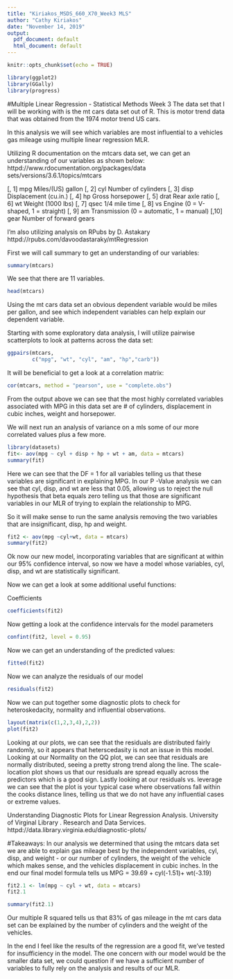 ---
title: "Kiriakos_MSDS_660_X70_Week3 MLS"
author: "Cathy Kiriakos"
date: "November 14, 2019"
output:
  pdf_document: default
  html_document: default
---

```{r setup, include=FALSE}
knitr::opts_chunk$set(echo = TRUE)
```

```{r, eval=FALSE}
library(ggplot2)
library(GGally)
library(progress)
```
#Multiple Linear Regression - Statistical Methods Week 3
The data set that I will be working with is the mt cars data set out of R. This is motor trend data that was obtained from the 1974 motor trend US cars.

In this analysis we will see which variables are most influential to a vehicles gas mileage using multiple linear regression MLR.

Utilizing R documentation on the mtcars data set, we can get an understanding of our variables as shown below:  
httpd://www.rdocumentation.org/packages/data sets/versions/3.6.1/topics/mtcars

[, 1]	mpg	Miles/(US) gallon
[, 2]	cyl	Number of cylinders
[, 3]	disp	Displacement (cu.in.)
[, 4]	hp	Gross horsepower
[, 5]	drat	Rear axle ratio
[, 6]	wt	Weight (1000 lbs)
[, 7]	qsec	1/4 mile time
[, 8]	vs	Engine (0 = V-shaped, 1 = straight)
[, 9]	am	Transmission (0 = automatic, 1 = manual)
[,10]	gear	Number of forward gears

I'm also utilizing analysis on RPubs by D. Astakary httpd://rpubs.com/davoodastaraky/mtRegression

First we will call summary to get an understanding of our variables: 
```{r, summary}
summary(mtcars)
```
We see that there are 11 variables. 
```{r, head}
head(mtcars)
```
Using the mt cars data set an obvious dependent variable would be miles per gallon, and see which independent variables can help explain our dependent variable. 

Starting with some exploratory data analysis, I will utilize pairwise scatterplots to look at patterns across the data set: 
```{r, explore, eval=FALSE}
ggpairs(mtcars,
        c("mpg", "wt", "cyl", "am", "hp","carb"))
```

It will be beneficial to get a look at a correlation matrix: 
```{r, corr}
cor(mtcars, method = "pearson", use = "complete.obs")
```
From the output above we can see that the most highly correlated variables associated with MPG in this data set are # of cylinders, displacement in cubic inches, weight and horsepower. 

We will next run an analysis of variance on a mls some of our more correlated values plus a few more.
```{r}
library(datasets)
fit<- aov(mpg ~ cyl + disp + hp + wt + am, data = mtcars)
summary(fit)
```
Here we can see that the DF = 1 for all variables telling us that these variables are significant in explaining MPG. In our P 
-Value analysis we can see that cyl, disp, and wt are less that 0.05, allowing us to reject the null hypothesis that beta equals zero telling us that those are significant variables in our MLR of trying to explain the relationship to MPG. 

So it will make sense to run the same analysis removing the two variables that are insignificant, disp, hp and weight. 
```{r}
fit2 <- aov(mpg ~cyl+wt, data = mtcars)
summary(fit2)
```
Ok now our new model, incorporating variables that are significant at within our 95% confidence interval, so now we have a model whose variables, cyl, disp, and wt are statistically significant.

Now we can get a look at some additional useful functions: 

Coefficients
```{r}
coefficients(fit2)
```

Now getting a look at the confidence intervals for the model parameters
```{r}
confint(fit2, level = 0.95)
```
Now we can get an understanding of the predicted values: 
```{r}
fitted(fit2)
```
Now we can analyze the residuals of our model 
```{r, fit_mod}
residuals(fit2)
```

Now we can put together some diagnostic plots to check for heteroskedacity, normality and influential observations. 
```{r}
layout(matrix(c(1,2,3,4),2,2))
plot(fit2)
```
Looking at our plots, we can see that the residuals are distributed fairly randomly, so it appears that heterscedasity is not an issue in this model.  Looking at our Normality on the QQ plot, we can see that residuals are normally distributed, seeing a pretty strong trend along the line.  The scale-location plot shows us that our residuals are spread equally across the predictors which is a good sign. Lastly looking at our residuals vs. leverage we can see that the plot is your typical case where observations fall within the cooks distance lines, telling us that we do not have any influential cases or extreme values. 

Understanding Diagnostic Plots for Linear Regression Analysis. University of Virginal Library . Research and Data Services. httpd://data.library.virginia.edu/diagnostic-plots/

#Takeaways: 
In our analysis we determined that using the mtcars data set we are able to explain gas mileage best by the independent variables, cyl, disp, and weight - or our number of cylinders, the weight of the vehicle which makes sense, and the vehicles displacement in cubic inches.  In the end our final model formula tells us MPG = 39.69 + cyl(-1.51)+ wt(-3.19)

```{r, modeldata}
fit2.1 <- lm(mpg ~ cyl + wt, data = mtcars)
fit2.1
```
```{r, fitagain}
summary(fit2.1)
```
Our multiple R squared tells us that 83% of gas mileage in the mt cars data set can be explained by the number of cylinders and the weight of the vehicles. 

In the end I feel like the results of the regression are a good fit, we've tested for insufficiency in the model.  The one concern with our model would be the smaller data set, we could question if we have a sufficient number of variables to fully rely on the analysis and results of our MLR. 


